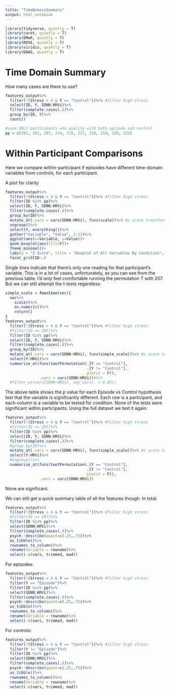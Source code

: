 ```yaml
---
title: "TimeDomainSummary"
output: html_notebook
---
```


```r
library(tidyverse, quietly = T)
library(caret, quietly = T)
library(DMwR, quietly = T)
library(ROSE, quietly = T)
library(viridis, quietly = T)
library(DAAG, quietly = T)
```

# Time Domain Summary
How many cases are there to use?
```r
features_output%>%
  filter(!(Stress > 4 & Y == "Control"))%>% #filter high stress
  select(ID, Y, SDNN:HRVi)%>%
  filter(complete.cases(.))%>%
  group_by(ID, Y)%>%
  count()
```

```r
#save ONLY participants who qualify with both episode and control
pp = c(201, 202, 207, 214, 215, 217, 218, 219, 220, 222)
```

# Within Participant Comparisons

Here we compare within-participant if episodes have different time-domain variables from controls, for each participant.

A plot for clarity
```r
features_output%>%
  filter(!(Stress > 4 & Y == "Control"))%>% #filter high stress
  filter(ID %in% pp)%>%
  select(ID, Y, SDNN:HRVi)%>%
  filter(complete.cases(.))%>%
  group_by(ID)%>%
  mutate_at(.vars = vars(SDNN:HRVi), funs(scale))%>% #z score transform within participants
  ungroup()%>%
  select(Y, everything())%>%
  gather("Variable", "Value", 3:12)%>%
  ggplot(aes(x=Variable, y=Value))+
  geom_boxplot(aes(fill=Y))+
  theme_minimal()+
  labs(y = "Z Score", title = "Boxplot of All Variables By Condition", subtitle = "Time Domain Variables")+
  facet_grid(ID~.)
```

Single lines indicate that there's only one reading for that participant's variable. This is in a lot of cases, unfortunately, as you can see from the previous table. I'd only feel comfortable running the permutation T with 207. But we can still attempt the t-tests regardless:

```r
simple_scale = function(vec){
  vec%>%
    scale()%>%
    as.numeric()%>%
    return()
}
features_output%>%
  filter(!(Stress > 4 & Y == "Control"))%>% #filter high stress
  #filter(ID == 207)%>%
  filter(ID %in% pp)%>%
  select(ID, Y, SDNN:HRVi)%>%
  filter(complete.cases(.))%>%
  group_by(ID)%>%
  mutate_at(.vars = vars(SDNN:HRVi), funs(simple_scale))%>% #z score transform
  select(Y:HRVi)%>%
  summarise_at(funs(twotPermutation(.[Y == "Control"],
                                    .[Y != "Control"], 
                                    plotit = F)),
               .vars = vars(SDNN:HRVi))#%>%
  #filter_at(vars(SDNN:HRVi), any_vars(. < 0.05))
```

The above table shows the $p$ value for each Episode vs Control hypothesis test that the variable is significantly different. Each row is a participant, and each column is a variable to be tested for condition. None of the tests were significant within participants. Using the full dataset we test it again:

```r
features_output%>%
  filter(!(Stress > 4 & Y == "Control"))%>% #filter high stress
  #filter(ID == 207)%>%
  filter(ID %in% pp)%>%
  select(ID, Y, SDNN:HRVi)%>%
  filter(complete.cases(.))%>%
  #group_by(ID)%>%
  mutate_at(.vars = vars(SDNN:HRVi), funs(simple_scale))%>% #z score transform
  select(Y:HRVi)%>%
  #ungroup()%>%
  summarise_at(funs(twotPermutation(.[Y == "Control"],
                                    .[Y != "Control"], 
                                    plotit = F)),
               .vars = vars(SDNN:HRVi))
```

None are significant. 

We can still get a quick summary table of all the features though. In total:

```r
features_output%>%
  filter(!(Stress > 4 & Y == "Control"))%>% #filter high stress
  #filter(ID == 207)%>%
  filter(ID %in% pp)%>%
  select(SDNN:HRVi)%>%
  filter(complete.cases(.))%>%
  psych::describe(quant=c(.25,.75))%>%
  as_tibble()%>%
  rownames_to_column()%>%
  rename(Variable = rowname)%>%
  select(-c(vars, trimmed, mad))
```

For episodes:
```r
features_output%>%
  filter(!(Stress > 4 & Y == "Control"))%>% #filter high stress
  filter(Y == "Episode")%>%
  filter(ID %in% pp)%>%
  select(SDNN:HRVi)%>%
  filter(complete.cases(.))%>%
  psych::describe(quant=c(.25,.75))%>%
  as_tibble()%>%
  rownames_to_column()%>%
  rename(Variable = rowname)%>%
  select(-c(vars, trimmed, mad))
```

For controls:

```r
features_output%>%
  filter(!(Stress > 4 & Y == "Control"))%>% #filter high stress
  filter(Y != "Episode")%>%
  filter(ID %in% pp)%>%
  select(SDNN:HRVi)%>%
  filter(complete.cases(.))%>%
  psych::describe(quant=c(.25,.75))%>%
  as_tibble()%>%
  rownames_to_column()%>%
  rename(Variable = rowname)%>%
  select(-c(vars, trimmed, mad))
```
